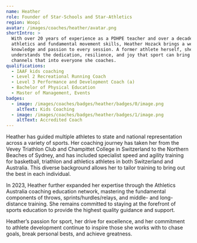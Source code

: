 ```yaml
---
name: Heather
role: Founder of Star-Schools and Star-Athletics
region: Woopi
avatar: /images/coaches/heather/avatar.png
shortIntro: >
  With over 20 years of experience as a PDHPE teacher and over a decade coaching
  athletics and fundamental movement skills, Heather Hozack brings a wealth of
  knowledge and passion to every session. A former athlete herself, she
  understands the dedication, resilience, and joy that sport can bring — and
  channels that into everyone she coaches.
qualifications:
  - IAAF kids coaching
  - Level 2 Recreational Running Coach
  - Level 3 Performance and Development Coach (a)
  - Bachelor of Physical Education
  - Master of Management, Events
badges:
  - image: /images/coaches/badges/heather/badges/0/image.png
    altText: Kids Coaching
  - image: /images/coaches/badges/heather/badges/1/image.png
    altText: Accredited Coach
---
```

Heather has guided multiple athletes to state and national representation across a variety of sports. Her coaching journey has taken her from the Vevey Triathlon Club and Champittet College in Switzerland to the Northern Beaches of Sydney, and has included specialist speed and agility training for basketball, triathlon and athletics athletes in both Switzerland and Australia. This diverse background allows her to tailor training to bring out the best in each individual.

In 2023, Heather further expanded her expertise through the Athletics Australia coaching education network, mastering the fundamental components of throws, sprints/hurdles/relays, and middle- and long-distance training. She remains committed to staying at the forefront of sports education to provide the highest quality guidance and support.

Heather’s passion for sport, her drive for excellence, and her commitment to athlete development continue to inspire those she works with to chase goals, break personal bests, and achieve greatness.
